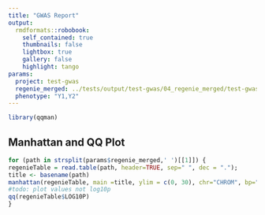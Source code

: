 ```yaml
---
title: "GWAS Report"
output:
  rmdformats::robobook:
    self_contained: true
    thumbnails: false
    lightbox: true
    gallery: false
    highlight: tango
params:
  project: test-gwas
  regenie_merged: ../tests/output/test-gwas/04_regenie_merged/test-gwas.Y1.regenie ../tests/output/test-gwas/04_regenie_merged/test-gwas.Y2.regenie
  phenotype: "Y1,Y2"
---
```


```r
library(qqman)
```


## Manhattan and QQ Plot

```r
for (path in strsplit(params$regenie_merged,' ')[[1]]) { 
regenieTable = read.table(path, header=TRUE, sep=" ", dec = ".");
title <- basename(path)
manhattan(regenieTable, main =title, ylim = c(0, 30), chr="CHROM", bp="GENPOS", snp="ID", p="LOG10P", logp= FALSE, cex = 0.3, col = c("blue4", "orange3"))
#todo: plot values not log10p
qq(regenieTable$LOG10P)
}

```



